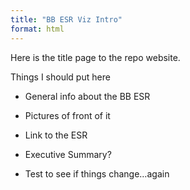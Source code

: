 ```yaml
---
title: "BB ESR Viz Intro"
format: html
---
```


Here is the title page to the repo website. 

Things I should put here

- General info about the BB ESR
- Pictures of front of it
- Link to the ESR
- Executive Summary?

- Test to see if things change...again
